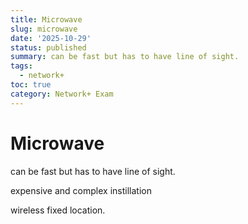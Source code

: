 ```yaml
---
title: Microwave
slug: microwave
date: '2025-10-29'
status: published
summary: can be fast but has to have line of sight.
tags:
  - network+
toc: true
category: Network+ Exam
---
```


# Microwave

can be fast but has to have line of sight. 

expensive and complex instillation 

wireless fixed location.
